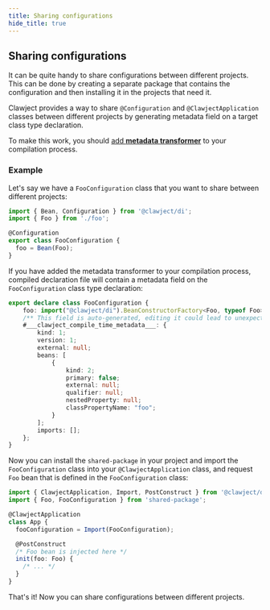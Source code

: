 ```yaml
---
title: Sharing configurations
hide_title: true
---
```


## Sharing configurations

It can be quite handy to share configurations between different projects.
This can be done by creating a separate package that contains the configuration and then installing it in the projects that need it.

Clawject provides a way to share `@Configuration` and `@ClawjectApplication` classes between different projects by generating metadata field on a target class type declaration.

To make this work, you should [add **metadata transformer**](https://clawject.com/docs/setup#tsconfigjson) to your compilation process.

### Example

Let's say we have a `FooConfiguration` class that you want to share between different projects:

```ts title="shared-package/foo-configuration.ts"
import { Bean, Configuration } from '@clawject/di';
import { Foo } from './foo';

@Configuration
export class FooConfiguration {
  foo = Bean(Foo);
}
```

If you have added the metadata transformer to your compilation process, compiled declaration file will contain a metadata field on the `FooConfiguration` class type declaration:

```ts title="shared-package/dist/foo-configuration.d.ts"
export declare class FooConfiguration {
    foo: import("@clawject/di").BeanConstructorFactory<Foo, typeof Foo>;
    /** This field is auto-generated, editing it could lead to unexpected behavior.*/
    #___clawject_compile_time_metadata___: {
        kind: 1;
        version: 1;
        external: null;
        beans: [
            {
                kind: 2;
                primary: false;
                external: null;
                qualifier: null;
                nestedProperty: null;
                classPropertyName: "foo";
            }
        ];
        imports: [];
    };
}
```

Now you can install the `shared-package` in your project and import the `FooConfiguration` class into your `@ClawjectApplication` class, and request `Foo` bean that is defined in the `FooConfiguration` class:

```ts title="app.ts"
import { ClawjectApplication, Import, PostConstruct } from '@clawject/di';
import { Foo, FooConfiguration } from 'shared-package';

@ClawjectApplication
class App {
  fooConfiguration = Import(FooConfiguration);

  @PostConstruct
  /* Foo bean is injected here */
  init(foo: Foo) {
    /* ... */
  }
}
```
That's it! Now you can share configurations between different projects.
